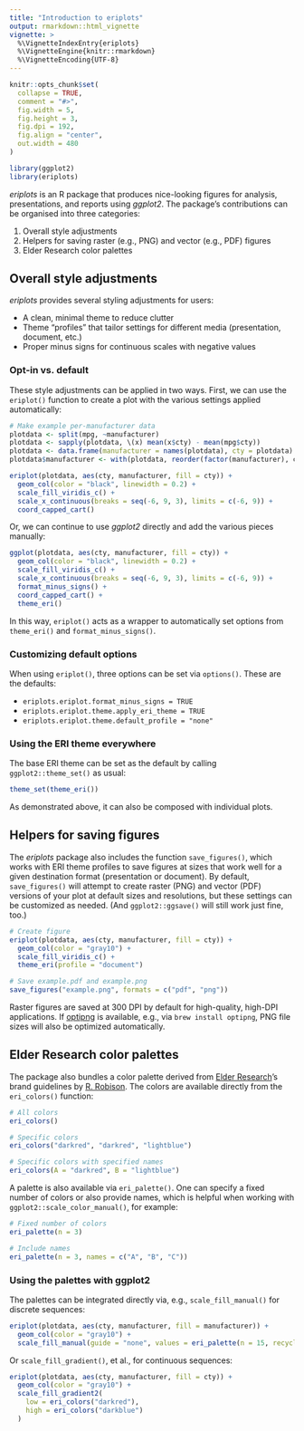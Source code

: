 ```yaml
---
title: "Introduction to eriplots"
output: rmarkdown::html_vignette
vignette: >
  %\VignetteIndexEntry{eriplots}
  %\VignetteEngine{knitr::rmarkdown}
  %\VignetteEncoding{UTF-8}
---
```


```r
knitr::opts_chunk$set(
  collapse = TRUE,
  comment = "#>",
  fig.width = 5,
  fig.height = 3,
  fig.dpi = 192,
  fig.align = "center",
  out.width = 480
)
```

```r
library(ggplot2)
library(eriplots)
```

*eriplots* is an R package that produces nice-looking figures for
analysis, presentations, and reports using *ggplot2*. The package's
contributions can be organised into three categories:

1.  Overall style adjustments
2.  Helpers for saving raster (e.g., PNG) and vector (e.g., PDF) figures
3.  Elder Research color palettes

## Overall style adjustments

*eriplots* provides several styling adjustments for users:

-   A clean, minimal theme to reduce clutter
-   Theme "profiles" that tailor settings for different media
    (presentation, document, etc.)
-   Proper minus signs for continuous scales with negative values

### Opt-in vs. default

These style adjustments can be applied in two ways. First, we can use
the `eriplot()` function to create a plot with the various settings
applied automatically:

```r
# Make example per-manufacturer data
plotdata <- split(mpg, ~manufacturer)
plotdata <- sapply(plotdata, \(x) mean(x$cty) - mean(mpg$cty))
plotdata <- data.frame(manufacturer = names(plotdata), cty = plotdata)
plotdata$manufacturer <- with(plotdata, reorder(factor(manufacturer), cty))

eriplot(plotdata, aes(cty, manufacturer, fill = cty)) +
  geom_col(color = "black", linewidth = 0.2) +
  scale_fill_viridis_c() +
  scale_x_continuous(breaks = seq(-6, 9, 3), limits = c(-6, 9)) +
  coord_capped_cart()
```

Or, we can continue to use *ggplot2* directly and add the various pieces
manually:

```r
ggplot(plotdata, aes(cty, manufacturer, fill = cty)) +
  geom_col(color = "black", linewidth = 0.2) +
  scale_fill_viridis_c() +
  scale_x_continuous(breaks = seq(-6, 9, 3), limits = c(-6, 9)) +
  format_minus_signs() +
  coord_capped_cart() +
  theme_eri()
```

In this way, `eriplot()` acts as a wrapper to automatically set options
from `theme_eri()` and `format_minus_signs()`.

### Customizing default options

When using `eriplot()`, three options can be set via `options()`. These
are the defaults:

-   `eriplots.eriplot.format_minus_signs = TRUE`
-   `eriplots.eriplot.theme.apply_eri_theme = TRUE`
-   `eriplots.eriplot.theme.default_profile = "none"`

### Using the ERI theme everywhere

The base ERI theme can be set as the default by calling
`ggplot2::theme_set()` as usual:

``` r
theme_set(theme_eri())
```

As demonstrated above, it can also be composed with individual plots.

## Helpers for saving figures

The *eriplots* package also includes the function `save_figures()`,
which works with ERI theme profiles to save figures at sizes that work
well for a given destination format (presentation or document). By
default, `save_figures()` will attempt to create raster (PNG) and vector
(PDF) versions of your plot at default sizes and resolutions, but these
settings can be customized as needed. (And `ggplot2::ggsave()` will
still work just fine, too.)

```r
# Create figure
eriplot(plotdata, aes(cty, manufacturer, fill = cty)) +
  geom_col(color = "gray10") +
  scale_fill_viridis_c() +
  theme_eri(profile = "document")

# Save example.pdf and example.png
save_figures("example.png", formats = c("pdf", "png"))
```

Raster figures are saved at 300 DPI by default for high-quality,
high-DPI applications. If [optipng](https://optipng.sourceforge.net/) is
available, e.g., via `brew install optipng`, PNG file sizes will also be
optimized automatically.

## Elder Research color palettes

The package also bundles a color palette derived from [Elder
Research](https://www.elderresearch.com)'s brand guidelines by
[R. Robison](https://www.linkedin.com/in/robert-robison/). The colors
are available directly from the `eri_colors()` function:

```r
# All colors
eri_colors()

# Specific colors
eri_colors("darkred", "darkred", "lightblue")

# Specific colors with specified names
eri_colors(A = "darkred", B = "lightblue")
```

A palette is also available via `eri_palette()`. One can specify a fixed
number of colors or also provide names, which is helpful when working
with `ggplot2::scale_color_manual()`, for example:

```r
# Fixed number of colors
eri_palette(n = 3)

# Include names
eri_palette(n = 3, names = c("A", "B", "C"))
```

### Using the palettes with ggplot2

The palettes can be integrated directly via, e.g., `scale_fill_manual()`
for discrete sequences:

```r
eriplot(plotdata, aes(cty, manufacturer, fill = manufacturer)) +
  geom_col(color = "gray10") +
  scale_fill_manual(guide = "none", values = eri_palette(n = 15, recycle = TRUE))
```

Or `scale_fill_gradient()`, et al., for continuous sequences:

```r
eriplot(plotdata, aes(cty, manufacturer, fill = cty)) +
  geom_col(color = "gray10") +
  scale_fill_gradient2(
    low = eri_colors("darkred"),
    high = eri_colors("darkblue")
  )
```
